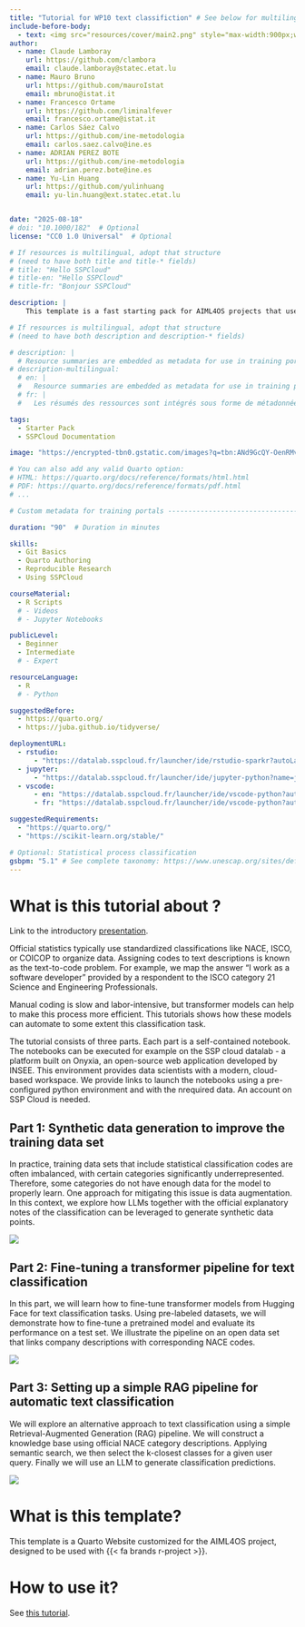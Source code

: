 ```yaml
---
title: "Tutorial for WP10 text classifiction" # See below for multilingual resource
include-before-body:
  - text: <img src="resources/cover/main2.png" style="max-width:900px;width:100%"><br>
author:
  - name: Claude Lamboray
    url: https://github.com/clambora
    email: claude.lamboray@statec.etat.lu
  - name: Mauro Bruno
    url: https://github.com/mauroIstat
    email: mbruno@istat.it
  - name: Francesco Ortame
    url: https://github.com/liminalfever
    email: francesco.ortame@istat.it
  - name: Carlos Sáez Calvo
    url: https://github.com/ine-metodologia
    email: carlos.saez.calvo@ine.es
  - name: ADRIAN PEREZ BOTE
    url: https://github.com/ine-metodologia
    email: adrian.perez.bote@ine.es
  - name: Yu-Lin Huang
    url: https://github.com/yulinhuang
    email: yu-lin.huang@ext.statec.etat.lu


date: "2025-08-18"
# doi: "10.1000/182"  # Optional
license: "CC0 1.0 Universal"  # Optional

# If resources is multilingual, adopt that structure
# (need to have both title and title-* fields)
# title: "Hello SSPCloud"
# title-en: "Hello SSPCloud"
# title-fr: "Bonjour SSPCloud"

description: |
    This template is a fast starting pack for AIML4OS projects that use `R`. For `Python` projects, see [this `Github` repository](https://github.com/InseeFrLab/AIML4OS-template-quarto-python).

# If resources is multilingual, adopt that structure
# (need to have both description and description-* fields)

# description: |
  # Resource summaries are embedded as metadata for use in training portals and for sharing on social media.
# description-multilingual:
  # en: |
  #   Resource summaries are embedded as metadata for use in training portals and for sharing on social media.
  # fr: |
  #   Les résumés des ressources sont intégrés sous forme de métadonnées, utiles pour les portails de formation ou le partage sur les réseaux sociaux.

tags:
  - Starter Pack
  - SSPCloud Documentation

image: "https://encrypted-tbn0.gstatic.com/images?q=tbn:ANd9GcQY-OenRMvFyZUfDm_snUCxpV4SyaHvUeqObA&s"

# You can also add any valid Quarto option:
# HTML: https://quarto.org/docs/reference/formats/html.html
# PDF: https://quarto.org/docs/reference/formats/pdf.html
# ...

# Custom metadata for training portals -------------------------------------

duration: "90"  # Duration in minutes

skills:
  - Git Basics
  - Quarto Authoring
  - Reproducible Research
  - Using SSPCloud

courseMaterial:
  - R Scripts
  # - Videos
  # - Jupyter Notebooks

publicLevel:
  - Beginner
  - Intermediate
  # - Expert

resourceLanguage:
  - R
  # - Python

suggestedBefore:
  - https://quarto.org/
  - https://juba.github.io/tidyverse/

deploymentURL:
  - rstudio:
      - "https://datalab.sspcloud.fr/launcher/ide/rstudio-sparkr?autoLaunch=true&init.personalInit=%C2%ABhttps%3A%2F%2Fraw.githubusercontent.com%2FInseeFrLab%2Fformation-bceao%2Fmain%2Ftp%2Finit-tp.sh%C2%BB&resources.limits.memory=%C2%AB100Gi%C2%BB&persistence.size=%C2%AB40Gi%C2%BB&init.personalInitArgs=%C2%ABen%C2%BB"
  - jupyter:
      - "https://datalab.sspcloud.fr/launcher/ide/jupyter-python?name=jupyter-python&shared=false&version=1.13.44&autoLaunch=true&init.personalInit=%C2%ABhttps%3A%2F%2Fraw.githubusercontent.com%2Flinogaliana%2Fpython-datascientist%2Fmaster%2Fsspcloud%2Finit-jupyter.sh%C2%BB&init.personalInitArgs=%C2%ABen%2Fmanipulation%2001_numpy%C2%BB"
  - vscode:
      - en: "https://datalab.sspcloud.fr/launcher/ide/vscode-python?autoLaunch=true&onyxia.friendlyName=%C2%AB03_geopandas_intro%C2%BB&init.personalInit=%C2%ABhttps%3A%2F%2Fraw.githubusercontent.com%2Flinogaliana%2Fpython-datascientist%2Fmaster%2Fsspcloud%2Finit-vscode.sh%C2%BB&init.personalInitArgs=%C2%ABen/manipulation%2003_geopandas_intro%C2%BB&security.allowlist.enabled=false"
      - fr: "https://datalab.sspcloud.fr/launcher/ide/vscode-python?autoLaunch=true&onyxia.friendlyName=%C2%AB03_geopandas_intro%C2%BB&init.personalInit=%C2%ABhttps%3A%2F%2Fraw.githubusercontent.com%2Flinogaliana%2Fpython-datascientist%2Fmaster%2Fsspcloud%2Finit-vscode.sh%C2%BB&init.personalInitArgs=%C2%ABen/manipulation%2003_geopandas_intro%C2%BB&security.allowlist.enabled=false"

suggestedRequirements:
  - "https://quarto.org/"
  - "https://scikit-learn.org/stable/"

# Optional: Statistical process classification
gsbpm: "5.1" # See complete taxonomy: https://www.unescap.org/sites/default/d8files/event-documents/GSBPM_v5.1_R_for_SBP_8-18Apr2024.pdf
---
```



# What is this tutorial about ?
Link to the introductory [presentation](chapters/0_intro/Introduction.pdf).


Official statistics typically use standardized classifications like NACE, ISCO, or COICOP to organize data. Assigning codes to text descriptions is known as the text-to-code problem. For example, we map the answer “I work as a software developer” provided by a respondent  to the ISCO category 21 Science and Engineering Professionals.  

Manual coding is slow and labor-intensive, but transformer models can help to make this process more efficient. This tutorials shows how these models can automate to some extent this classification task.

The tutorial consists of three parts. Each part is a self-contained notebook. The notebooks can  be executed for example on the SSP cloud datalab - a platform built on Onyxia, an open-source web application developed by INSEE. This environment provides data scientists with a modern, cloud-based workspace. We provide links to launch the notebooks using a pre-configured python environment and with the nrequired data. An account on SSP Cloud is needed.    


## Part 1: Synthetic data generation to improve the training data set

In practice, training data sets that include statistical classification codes are often imbalanced, with certain categories significantly underrepresented. Therefore, some categories do not have enough data for the model to properly learn. One approach for mitigating this issue is data augmentation. In this context, we explore how LLMs together with the official explanatory notes of the classification can be leveraged to generate synthetic data points. 

![](chapters/0_Intro/Part1-picture.png)

## Part 2: Fine-tuning a transformer pipeline for text classification

In this part, we will learn how to fine-tune transformer models from Hugging Face for text classification tasks. Using pre-labeled datasets, we will demonstrate how to fine-tune a pretrained model and evaluate its performance on a test set. We illustrate the pipeline on an open data set that links company descriptions with corresponding NACE codes.

![](chapters/0_Intro/Part2-picture.png)


## Part 3: Setting up a simple RAG pipeline for automatic text classification

We will explore an alternative approach to text classification using a simple Retrieval-Augmented Generation (RAG) pipeline. We
will	construct a knowledge base using official NACE category descriptions. Applying semantic search, we then select the k-closest classes for a given user query. Finally we will use an LLM to generate classification predictions.

![](chapters/0_Intro/Part3-picture.png)

# What is this template?

This template is a Quarto Website customized for the AIML4OS project, designed to be used with {{< fa brands r-project >}}.

# How to use it?

See [this tutorial](https://inseefrlab.github.io/formation-starting-pack/).




